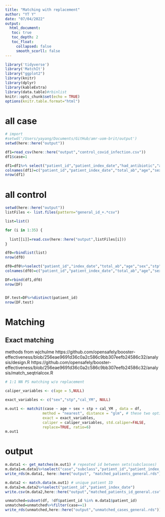 ```yaml
---
title: "Matching with replacement"
author: "YT Y"
date: "07/04/2022"
output: 
  html_document:
   toc: true
   toc_depth: 2
   toc_float:
     collapsed: false
     smooth_scorll: false
---
```


```r
library('tidyverse')
library('MatchIt')
library("ggplot2")
library(knitr)
library(dplyr)
library(kableExtra)
library(data.table)#rbinlist
knitr::opts_chunk$set(echo = TRUE)
options(knitr.table.format="html")
```

# all case
```r
# import
#setwd('/Users/yayang/Documents/GitHub/amr-uom-brit/output')
setwd(here::here("output"))

df1=read_csv(here::here("output","control_covid_infection.csv"))
df1$case=1

df1=df1%>% select("patient_id","patient_index_date","had_antibiotic","age","sex","stp","cal_YM")
colnames(df1)=c("patient_id","patient_index_date","total_ab","age","sex","stp","cal_YM")
nrow(df1)
```

# all control
```r
setwd(here::here("output"))
listFiles <- list.files(pattern="general_id_+.*csv")

list=list()

for (i in 1:35) {
  
  list[[i]]=read.csv(here::here("output",listFiles[i]))
}

df0=rbindlist(list)
nrow(df0)

df0=df0%>%select("patient_id","index_date","total_ab","age","sex","stp","cal_YM")
colnames(df0)=c("patient_id","patient_index_date","total_ab","age","sex","stp","cal_YM")

DF=rbind(df1,df0)
nrow(DF)


DF.test=DF%>%distinct(patient_id)
nrow(DF.test)
```




# Matching

## Exact matching
 methods from wjchulme
https://github.com/opensafely/booster-effectiveness/blob/256eae9691d36c0a2c586c9bb307eefb24586c32/analysis/design.R
https://github.com/opensafely/booster-effectiveness/blob/256eae9691d36c0a2c586c9bb307eefb24586c32/analysis/match_seqtrialcox.R

```r
# 1:1 NN PS matching w/o replacement

caliper_variables <- c(age = 5,NULL)

exact_variables <- c("sex","stp","cal_YM", NULL)

m.out1 <- matchit(case ~ age + sex + stp + cal_YM , data = df,
                 method = "nearest", distance = "glm", # these two options don't really do anything because we only want exact + caliper matching
                 exact = exact_variables,
                 caliper = caliper_variables, std.caliper=FALSE,
                 replace=TRUE, ratio=6)
m.out1


```




# output
```r

m.data1 <- get_matches(m.out1) # repeated id between sets(subclasses)
m.data1=m.data1%>%select("case","subclass","patient_id","patient_index_date","age","sex","stp","cal_YM","age_cat","region") # key variables for merging
write_rds(m.data1, here::here("output", "matched_patients_general.rds"))

m.data2 <- match.data(m.out1) # unique patient ID
m.data2=m.data2%>%select("patient_id","patient_index_date") 
write.csv(m.data2,here::here("output","matched_patients_id_general.csv"))

unmatched=subset(df, !df$patient_id %in% m.data1$patient_id)
unmatched=unmatched%>%filter(case==1)
write_rds(unmatched,here::here("output","unmatched_cases_general.rds"))


```


